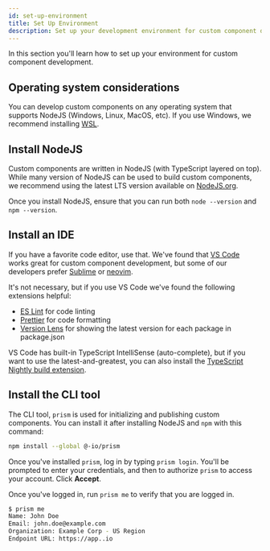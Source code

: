 ```yaml
---
id: set-up-environment
title: Set Up Environment
description: Set up your development environment for custom component development
---
```


In this section you'll learn how to set up your environment for custom component development.

## Operating system considerations

You can develop custom components on any operating system that supports NodeJS (Windows, Linux, MacOS, etc).
If you use Windows, we recommend installing [WSL](https://learn.microsoft.com/en-us/windows/wsl/install).

## Install NodeJS

Custom components are written in NodeJS (with TypeScript layered on top).
While many version of NodeJS can be used to build custom components, we recommend using the latest LTS version available on [NodeJS.org](https://nodejs.org/).

Once you install NodeJS, ensure that you can run both `node --version` and `npm --version`.

## Install an IDE

If you have a favorite code editor, use that.
We've found that [VS Code](https://code.visualstudio.com/) works great for custom component development, but some of our developers prefer [Sublime](https://www.sublimetext.com/) or [neovim](https://neovim.io/).

It's not necessary, but if you use VS Code we've found the following extensions helpful:

- [ES Lint](https://marketplace.visualstudio.com/items?itemName=dbaeumer.vscode-eslint) for code linting
- [Prettier](https://marketplace.visualstudio.com/items?itemName=esbenp.prettier-vscode) for code formatting
- [Version Lens](https://marketplace.visualstudio.com/items?itemName=pflannery.vscode-versionlens) for showing the latest version for each package in package.json

VS Code has built-in TypeScript IntelliSense (auto-complete), but if you want to use the latest-and-greatest, you can also install the [TypeScript Nightly build extension](https://marketplace.visualstudio.com/items?itemName=ms-vscode.vscode-typescript-next).

## Install the  CLI tool

The  CLI tool, `prism` is used for initializing and publishing custom components.
You can install it after installing NodeJS and `npm` with this command:

```bash title="Install prism"
npm install --global @-io/prism
```

Once you've installed `prism`, log in by typing `prism login`.
You'll be prompted to enter your  credentials, and then to authorize `prism` to access your  account.
Click **Accept**.

Once you've logged in, run `prism me` to verify that you are logged in.

```bash
$ prism me
Name: John Doe
Email: john.doe@example.com
Organization: Example Corp - US Region
Endpoint URL: https://app..io
```

##
